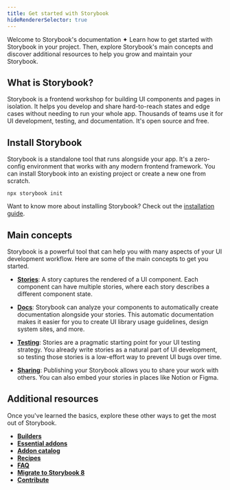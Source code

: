 ```yaml
---
title: Get started with Storybook
hideRendererSelector: true
---
```


Welcome to Storybook's documentation ✦ Learn how to get started with Storybook in your project. Then, explore Storybook's main concepts and discover additional resources to help you grow and maintain your Storybook.

## What is Storybook?

Storybook is a frontend workshop for building UI components and pages in isolation. It helps you develop and share hard-to-reach states and edge cases without needing to run your whole app. Thousands of teams use it for UI development, testing, and documentation. It's open source and free.

## Install Storybook

Storybook is a standalone tool that runs alongside your app. It's a zero-config environment that works with any modern frontend framework. You can install Storybook into an existing project or create a new one from scratch.

```shell
npx storybook init
```

Want to know more about installing Storybook? Check out the [installation guide](./get-started/install.mdx).

## Main concepts

Storybook is a powerful tool that can help you with many aspects of your UI development workflow. Here are some of the main concepts to get you started.

* **[Stories](./writing-stories/index.mdx)**: A story captures the rendered of a UI component. Each component can have multiple stories, where each story describes a different component state.

* **[Docs](./writing-docs/index.mdx)**: Storybook can analyze your components to automatically create documentation alongside your stories. This automatic documentation makes it easier for you to create UI library usage guidelines, design system sites, and more.

* **[Testing](./writing-tests/index.mdx)**: Stories are a pragmatic starting point for your UI testing strategy. You already write stories as a natural part of UI development, so testing those stories is a low-effort way to prevent UI bugs over time.

* **[Sharing](./sharing/index.mdx)**: Publishing your Storybook allows you to share your work with others. You can also embed your stories in places like Notion or Figma.

## Additional resources

Once you've learned the basics, explore these other ways to get the most out of Storybook.

* **[Builders](./builders/index.mdx)**
* **[Essential addons](./essentials/index.mdx)**
* **[Addon catalog](https://storybook.js.org/addons)**
* **[Recipes](https://storybook.js.org/integrations)**
* **[FAQ](./faq.mdx)**
* **[Migrate to Storybook 8](https://storybook.js.org/docs/migration-guide/from-older-version)**
* **[Contribute](./contribute/index.mdx)**
